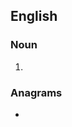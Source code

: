 ==English==

===Noun===
{{head|en|noun plural form}}

# {{plural of|stating|lang=en}}

===Anagrams===
* {{anagrams|en|a=aginsstt|tastings}}